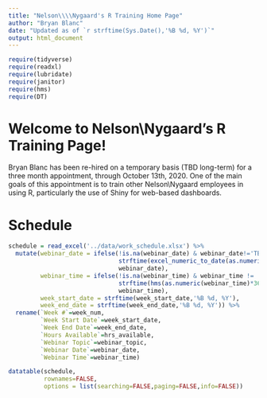 ```yaml
---
title: "Nelson\\\\Nygaard's R Training Home Page"
author: "Bryan Blanc"
date: "Updated as of `r strftime(Sys.Date(),'%B %d, %Y')`"
output: html_document
---
```


```r
require(tidyverse)
require(readxl)
require(lubridate)
require(janitor)
require(hms)
require(DT)
```


# Welcome to Nelson\\Nygaard's R Training Page!

Bryan Blanc has been re-hired on a temporary basis (TBD long-term) for a three month appointment, through October 13th, 2020. One of the main goals of this appointment is to train other Nelson\\Nygaard employees in using R, particularly the use of Shiny for web-based dashboards. 

# Schedule

```r
schedule = read_excel('../data/work_schedule.xlsx') %>%
  mutate(webinar_date = ifelse(!is.na(webinar_date) & webinar_date!='TBD',
                               strftime(excel_numeric_to_date(as.numeric(webinar_date)),'%I:%M %p'),
                               webinar_date),
         webinar_time = ifelse(!is.na(webinar_time) & webinar_time != 'TBD',
                               strftime(hms(as.numeric(webinar_time)*3600*24),'%I:%M %p'),
                               webinar_time),
         week_start_date = strftime(week_start_date,'%B %d, %Y'),
         week_end_date = strftime(week_end_date,'%B %d, %Y')) %>%
  rename(`Week #`=week_num,
         `Week Start Date`=week_start_date,
         `Week End Date`=week_end_date,
         `Hours Available`=hrs_available,
         `Webinar Topic`=webinar_topic,
         `Webinar Date`=webinar_date,
         `Webinar Time`=webinar_time)

datatable(schedule,
          rownames=FALSE,
          options = list(searching=FALSE,paging=FALSE,info=FALSE))

```

